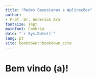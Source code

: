 ```yaml
--- 
title: "Redes Bayesianas e Aplicações"
author:
- Prof. Dr. Anderson Ara
fontsize: 14pt
mainfont: Cambria
date: "`r Sys.Date()`"
lang: pt
site: bookdown::bookdown_site
---
```


# Bem vindo (a)!

